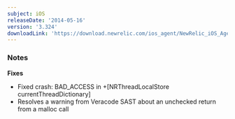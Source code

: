 ```yaml
---
subject: iOS
releaseDate: '2014-05-16'
version: '3.324'
downloadLink: 'https://download.newrelic.com/ios_agent/NewRelic_iOS_Agent_3.324.zip'
---
```


### Notes

**Fixes**

* Fixed crash: BAD_ACCESS in +\[NRThreadLocalStore currentThreadDictionary]
* Resolves a warning from Veracode SAST about an unchecked return from a malloc call
